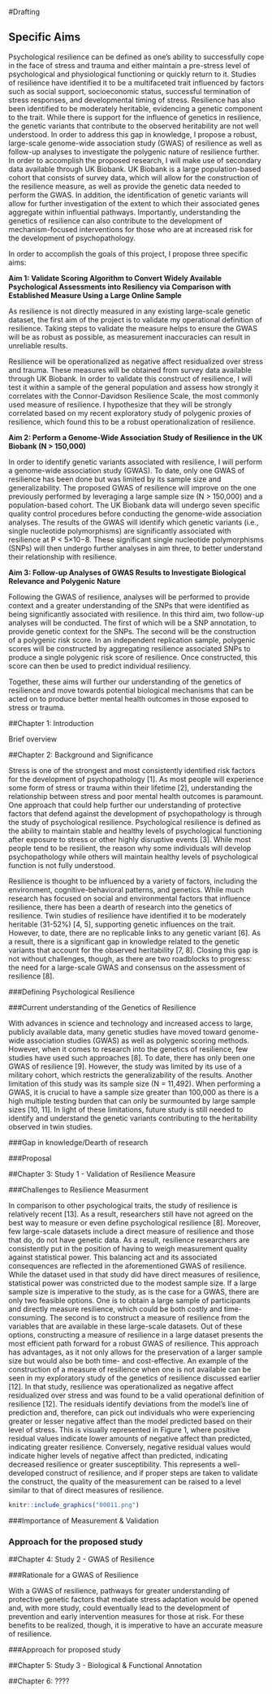 #Drafting

## Specific Aims {-}

Psychological resilience can be defined as one’s ability to successfully cope in the face of stress and trauma and either maintain a pre-stress level of psychological and physiological functioning or quickly return to it. Studies of resilience have identified it to be a multifaceted trait influenced by factors such as social support, socioeconomic status, successful termination of stress responses, and developmental timing of stress. Resilience has also been identified to be moderately heritable, evidencing a genetic component to the trait. While there is support for the influence of genetics in resilience, the genetic variants that contribute to the observed heritability are not well understood. In order to address this gap in knowledge, I propose a robust, large-scale genome-wide association study (GWAS) of resilience as well as follow-up analyses to investigate the polygenic nature of resilience further. In order to accomplish the proposed research, I will make use of secondary data available through UK Biobank. UK Biobank is a large population-based cohort that consists of survey data, which will allow for the construction of the resilience measure, as well as provide the genetic data needed to perform the GWAS. In addition, the identification of genetic variants will allow for further investigation of the extent to which their associated genes aggregate within influential pathways. Importantly, understanding the genetics of resilience can also contribute to the development of mechanism-focused interventions for those who are at increased risk for the development of psychopathology.

In order to accomplish the goals of this project, I propose three specific aims:

**Aim 1: Validate Scoring Algorithm to Convert Widely Available Psychological Assessments into Resiliency via Comparison with Established Measure Using a Large Online Sample**

As resilience is not directly measured in any existing large-scale genetic dataset, the first aim of the project is to validate my operational definition of resilience. Taking steps to validate the measure helps to ensure the GWAS will be as robust as possible, as measurement inaccuracies can result in unreliable results.

Resilience will be operationalized as negative affect residualized over stress and trauma. These measures will be obtained from survey data available through UK Biobank. In order to validate this construct of resilience, I will test it within a sample of the general population and assess how strongly it correlates with the Connor-Davidson Resilience Scale, the most commonly used measure of resilience. I hypothesize that they will be strongly correlated based on my recent exploratory study of polygenic proxies of resilience, which found this to be a robust operationalization of resilience.

**Aim 2: Perform a Genome-Wide Association Study of Resilience in the UK Biobank (N > 150,000)**

In order to identify genetic variants associated with resilience, I will perform a genome-wide association study (GWAS). To date, only one GWAS of resilience has been done but was limited by its sample size and generalizability. The proposed GWAS of resilience will improve on the one previously performed by leveraging a large sample size (N > 150,000) and a population-based cohort. The UK Biobank data will undergo seven specific quality control procedures before conducting the genome-wide association analyses. The results of the GWAS will identify which genetic variants (i.e., single nucleotide polymorphisms) are significantly associated with resilience at P < 5×10−8. These significant single nucleotide polymorphisms (SNPs) will then undergo further analyses in aim three, to better understand their relationship with resilience.

**Aim 3: Follow-up Analyses of GWAS Results to Investigate Biological Relevance and Polygenic Nature**

Following the GWAS of resilience, analyses will be performed to provide context and a greater understanding of the SNPs that were identified as being significantly associated with resilience. In this third aim, two follow-up analyses will be conducted. The first of which will be a SNP annotation, to provide genetic context for the SNPs. The second will be the construction of a polygenic risk score. In an independent replication sample, polygenic scores will be constructed by aggregating resilience associated SNPs to produce a single polygenic risk score of resilience. Once constructed, this score can then be used to predict individual resiliency.

Together, these aims will further our understanding of the genetics of resilience and move towards potential biological mechanisms that can be acted on to produce better mental health outcomes in those exposed to stress or trauma.

##Chapter 1: Introduction

Brief overview 

##Chapter 2: Background and Significance 

Stress is one of the strongest and most consistently identified risk factors for the development of psychopathology [1]. As most people will experience some form of stress or trauma within their lifetime [2], understanding the relationship between stress and poor mental health outcomes is paramount.
One approach that could help further our understanding of protective factors that defend against the development of psychopathology is through the study of psychological resilience. Psychological resilience is defined as the ability to maintain stable and healthy levels of psychological functioning after exposure to stress or other highly disruptive events [3]. While most people tend to be resilient, the reason why some individuals will develop psychopathology while others will maintain healthy levels of psychological function is not fully understood.

Resilience is thought to be influenced by a variety of factors, including the environment, cognitive-behavioral patterns, and genetics. While much research has focused on social and environmental factors that influence resilience, there has been a dearth of research into the genetics of resilience. Twin studies of resilience have identified it to be moderately heritable (31-52%) [4, 5], supporting genetic influences on the trait. However, to date, there are no replicable links to any genetic variant [6]. As a result, there is a significant gap in knowledge related to the genetic variants that account for the observed heritability [7, 8]. Closing this gap is not without challenges, though, as there are two roadblocks to progress: the need for a large-scale GWAS and consensus on the assessment of resilience [8].

###Defining Psychological Resilience

###Current understanding of the Genetics of Resilience

With advances in science and technology and increased access to large, publicly available data, many genetic studies have moved toward genome-wide association studies (GWAS) as well as polygenic scoring methods. However, when it comes to research into the genetics of resilience, few studies have used such approaches [8]. To date, there has only been one GWAS of resilience [9]. However, the study was limited by its use of a military cohort, which restricts the generalizability of the results. Another limitation of this study was its sample size (N = 11,492). When performing a GWAS, it is crucial to have a sample size greater than 100,000 as there is a high multiple testing burden that can only be surmounted by large sample sizes [10, 11]. In light of these limitations, future study is still needed to identify and understand the genetic variants contributing to the heritability observed in twin studies.

###Gap in knowledge/Dearth of research

###Proposal

##Chapter 3: Study 1 - Validation of Resilience Measure

###Challenges to Resilience Measurment

In comparison to other psychological traits, the study of resilience is relatively recent [13]. As a result, researchers still have not agreed on the best way to measure or even define psychological resilience [8]. Moreover, few large-scale datasets include a direct measure of resilience and those that do, do not have genetic data. As a result, resilience researchers are consistently put in the position of having to weigh measurement quality against statistical power. This balancing act and its associated consequences are reflected in the aforementioned GWAS of resilience. While the dataset used in that study did have direct measures of resilience, statistical power was constricted due to the modest sample size. If a large sample size is imperative to the study, as is the case for a GWAS, there are only two feasible options. One is to obtain a large sample of participants and directly measure resilience, which could be both costly and time-consuming. The second is to construct a measure of resilience from the variables that are available in these large-scale datasets. Out of these options, constructing a measure of resilience in a large dataset presents the most efficient path forward for a robust GWAS of resilience. This approach has advantages, as it not only allows for the preservation of a larger sample size but would also be both time- and cost-effective. An example of the construction of a measure of resilience when one is not available can be seen in my exploratory study of the genetics of resilience discussed earlier [12]. In that study, resilience was operationalized as negative affect residualized over stress and was found to be a valid operational definition of resilience [12]. The residuals identify deviations from the model's line of prediction and, therefore, can pick out individuals who were experiencing greater or lesser negative affect than the model predicted based on their level of stress.
This is visually represented in Figure 1, where positive residual values indicate lower amounts of negative affect than predicted, indicating greater resilience. Conversely, negative residual values would indicate higher levels of negative affect than predicted, indicating decreased resilience or greater susceptibility. This represents a well-developed construct of resilience, and if proper steps are taken to validate the construct, the quality of the measurement can be raised to a level similar to that of direct measures of resilience.

```r
knitr::include_graphics("00011.png")
```

###Importance of Measurement & Validation

### Approach for the proposed study

##Chapter 4: Study 2 - GWAS of Resilience

###Rationale for a GWAS of Resilience

With a GWAS of resilience, pathways for greater understanding of protective genetic factors that mediate stress adaptation would be opened and, with more study, could eventually lead to the development of prevention and early intervention measures for those at risk. For these benefits to be realized, though, it is imperative to have an accurate measure of resilience. 

###Approach for proposed study

##Chapter 5: Study 3 - Biological & Functional Annotation 

##Chapter 6: ????


